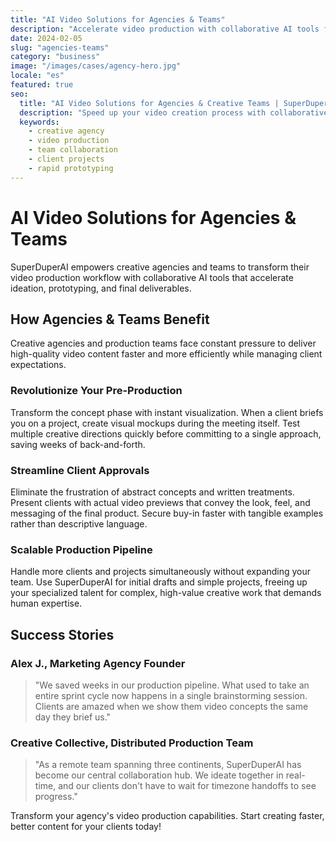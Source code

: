 ```yaml
---
title: "AI Video Solutions for Agencies & Teams"
description: "Accelerate video production with collaborative AI tools for rapid prototyping and client deliverables"
date: 2024-02-05
slug: "agencies-teams"
category: "business"
image: "/images/cases/agency-hero.jpg"
locale: "es"
featured: true
seo:
  title: "AI Video Solutions for Agencies & Creative Teams | SuperDuperAI"
  description: "Speed up your video creation process with collaborative AI tools that streamline prototyping and production for client projects"
  keywords:
    - creative agency
    - video production
    - team collaboration
    - client projects
    - rapid prototyping
---
```


# AI Video Solutions for Agencies & Teams

SuperDuperAI empowers creative agencies and teams to transform their video production workflow with collaborative AI tools that accelerate ideation, prototyping, and final deliverables.

<FeatureGrid>
  <Feature
    title="Rapid Prototyping"
    description="Test concepts and create visual mockups in minutes instead of days"
    icon="layers"
  />
  <Feature
    title="Collaborative Workflow"
    description="Seamlessly share and iterate on projects across distributed teams"
    icon="users"
  />
  <Feature
    title="Client Presentation"
    description="Impress clients with quick turnaround of high-quality concepts"
    icon="presentation"
  />
</FeatureGrid>

## How Agencies & Teams Benefit

Creative agencies and production teams face constant pressure to deliver high-quality video content faster and more efficiently while managing client expectations.

### Revolutionize Your Pre-Production

Transform the concept phase with instant visualization. When a client briefs you on a project, create visual mockups during the meeting itself. Test multiple creative directions quickly before committing to a single approach, saving weeks of back-and-forth.

### Streamline Client Approvals

Eliminate the frustration of abstract concepts and written treatments. Present clients with actual video previews that convey the look, feel, and messaging of the final product. Secure buy-in faster with tangible examples rather than descriptive language.

### Scalable Production Pipeline

Handle more clients and projects simultaneously without expanding your team. Use SuperDuperAI for initial drafts and simple projects, freeing up your specialized talent for complex, high-value creative work that demands human expertise.

## Success Stories

### Alex J., Marketing Agency Founder

> "We saved weeks in our production pipeline. What used to take an entire sprint cycle now happens in a single brainstorming session. Clients are amazed when we show them video concepts the same day they brief us."

### Creative Collective, Distributed Production Team

> "As a remote team spanning three continents, SuperDuperAI has become our central collaboration hub. We ideate together in real-time, and our clients don't have to wait for timezone handoffs to see progress."

<CTABox>
  Transform your agency's video production capabilities. Start creating faster,
  better content for your clients today!
</CTABox>
